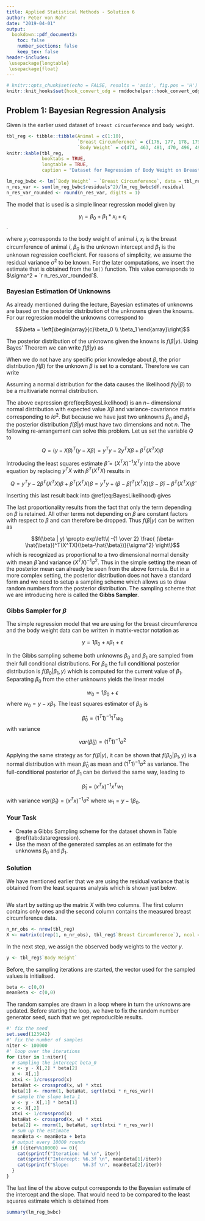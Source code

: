 ```yaml
---
title: Applied Statistical Methods - Solution 6
author: Peter von Rohr
date: "2019-04-01"
output:
  bookdown::pdf_document2:
    toc: false
    number_sections: false
    keep_tex: false
header-includes:
 \usepackage{longtable}
 \usepackage{float}
---
```


```r
# knitr::opts_chunk$set(echo = FALSE, results = 'asis', fig.pos = 'H')
knitr::knit_hooks$set(hook_convert_odg = rmddochelper::hook_convert_odg)
```

## Problem 1: Bayesian Regression Analysis
Given is the earlier used dataset of `breast circumference` and `body weight`. 

```r
tbl_reg <- tibble::tibble(Animal = c(1:10),
                          `Breast Circumference` = c(176, 177, 178, 179, 179, 180, 181, 182,183, 184),
                          `Body Weight` = c(471, 463, 481, 470, 496, 491, 518, 511, 510, 541))
knitr::kable(tbl_reg,
             booktabs = TRUE,
             longtable = TRUE,
             caption = "Dataset for Regression of Body Weight on Breast Circumference for ten Animals")
```

```r
lm_reg_bwbc <- lm(`Body Weight` ~ `Breast Circumference`, data = tbl_reg)
n_res_var <- sum(lm_reg_bwbc$residuals^2)/lm_reg_bwbc$df.residual
n_res_var_rounded <- round(n_res_var, digits = 1)
```

The model that is used is a simple linear regression model given by 

$$y_i = \beta_0 + \beta_1 * x_i + \epsilon_i$$. 

where $y_i$ corresponds to the body weight of animal $i$, $x_i$ is the breast circumference of animal $i$, $\beta_0$ is the unknown intercept and $\beta_1$ is the unknown regression coefficient. For reasons of simplicity, we assume the residual variance $\sigma^2$ to be known. For the later computations, we insert the estimate that is obtained from the `lm()` function. This value corresponds to $\sigma^2 = `r n_res_var_rounded`$. 

### Bayesian Estimation Of Unknowns
As already mentioned during the lecture, Bayesian estimates of unknowns are based on the posterior distribution of the unknowns given the knowns. For our regression model the unknowns correspond to 

$$\beta = \left[\begin{array}{c}\beta_0 \\ \beta_1 \end{array}\right]$$

 The posterior distribution of the unknowns given the knowns is $f(\beta | y)$. Using Bayes' Theorem we can write $f(\beta | y)$ as
 
\begin{align}
f(\beta | y) & =       \frac{f(\beta, y)}{f(y)} \notag \\
             & =       \frac{f(y | \beta)f(\beta)}{f(y)} \notag \\
             & \propto  f(y | \beta)f(\beta) \notag
\end{align}

When we do not have any specific prior knowledge about $\beta$, the prior distribution $f(\beta)$ for the unknown $\beta$ is set to a constant. Therefore we can write

\begin{align}
f(\beta | y)  & \propto  f(y | \beta)f(\beta) \notag \\
              & \propto  f(y | \beta) \notag
\end{align}

Assuming a normal distribution for the data causes the likelihood $f(y | \beta)$ to be a multivariate normal distribution. 

\begin{align}
f(\beta | y)  & \propto  f(y | \beta) \notag \\
              & = (2\pi\sigma^2)^{-n/2} exp \left\{ -{1 \over 2} \frac{(y - X\beta)^T(y - X\beta)}{\sigma^2} \right\}
(\#eq:BayesLikelihood)
\end{align}

The above expression \@ref(eq:BayesLikelihood) is an $n-$ dimensional normal distribution with expected value $X\beta$ and variance-covariance matrix corresponding to $I\sigma^2$. But because we have just two unknowns $\beta_0$ and $\beta_1$ the posterior distribution $f(\beta | y)$ must have two dimensions and not $n$. The following re-arrangement can solve this problem. Let us set the variable $Q$ to 

$$Q = (y - X\beta)^T(y - X\beta) = y^Ty - 2y^TX\beta + \beta^T(X^TX)\beta$$

Introducing the least squares estimate $\hat{\beta} = (X^TX)^{-1}X^Ty$ into the above equation by replacing $y^TX$ with $\hat{\beta}^T(X^TX)$ results in 

$$Q = y^Ty - 2 \hat{\beta}^T(X^TX)\beta + \beta^T(X^TX)\beta = y^Ty + (\beta-\hat{\beta})^T(X^TX)(\beta-\hat{\beta}) - \hat{\beta}^T(X^TX)\hat{\beta}$$

Inserting this last result back into \@ref(eq:BayesLikelihood) gives

\begin{align}
f(\beta | y)  & \propto  f(y | \beta) \notag \\
              & = (2\pi\sigma^2)^{-n/2} exp \left\{ -{1 \over 2} \frac{(y - X\beta)^T(y - X\beta)}{\sigma^2} \right\} \notag \\
              & = (2\pi\sigma^2)^{-n/2} exp \left\{ -{1 \over 2} \frac{y^Ty + (\beta-\hat{\beta})^T(X^TX)(\beta-\hat{\beta}) - \hat{\beta}^T(X^TX)\hat{\beta}}{\sigma^2} \right\} \notag \\
              & = (2\pi\sigma^2)^{-n/2} \left[exp \left\{ -{1 \over 2} \frac{y^Ty}{\sigma^2}\right\} 
                  * exp\left\{ -{1 \over 2} \frac{ (\beta-\hat{\beta})^T(X^TX)(\beta-\hat{\beta})}{\sigma^2} \right\}
                  * exp\left\{ -{1 \over 2} \frac{ - \hat{\beta}^T(X^TX)\hat{\beta}}{\sigma^2} \right\} \right]  \notag \\
              & \propto exp\left\{ -{1 \over 2} \frac{ (\beta-\hat{\beta})^T(X^TX)(\beta-\hat{\beta})}{\sigma^2} \right\}    
(\#eq:BayesLikelihoodRef)
\end{align}

The last proportionality results from the fact that only the term depending on $\beta$ is retained. All other terms not depending on $\beta$ are constant factors with respect to $\beta$ and can therefore be dropped. Thus $f(\beta|y)$ can be written as

$$f(\beta | y)  \propto exp\left\{ -{1 \over 2} \frac{ (\beta-\hat{\beta})^T(X^TX)(\beta-\hat{\beta})}{\sigma^2} \right\}$$
which is recognized as proportional to a two dimensional normal density with mean $\hat{\beta}$ and variance $(X^TX)^{-1}\sigma^2$. Thus in the simple setting the mean of the posterior mean can already be seen from the above formula. But in a more complex setting, the posterior distribution does not have a standard form and we need to setup a sampling scheme which allows us to draw random numbers from the posterior distribution. The sampling scheme that we are introducing here is called the __Gibbs Sampler__. 


### Gibbs Sampler for $\beta$
The simple regression model that we are using for the breast circumference and the body weight data can be written in matrix-vector notation as 

$$y = 1\beta_0 + x\beta_1 + \epsilon$$

In the Gibbs sampling scheme both unknowns $\beta_0$ and $\beta_1$ are sampled from their full conditional distributions. For $\beta_0$ the full conditional posterior distribution is $f(\beta_0 | \beta_1, y)$ which is computed for the current value of $\beta_1$. Separating $\beta_0$ from the other unknowns yields the linear model 

$$w_0 = 1\beta_0 + \epsilon$$
where $w_0 = y - x\beta_1$. The least squares estimator of $\beta_0$ is 

$$\hat{\beta}_0 = (1^T1)^{-1}1^Tw_0$$
with variance 

$$var(\hat{\beta}_0) =  (1^T1)^{-1} \sigma^2$$

Applying the same strategy as for $f(\beta | y)$, it can be shown that $f(\beta_0 | \beta_1, y)$ is a normal distribution with mean $\hat{\beta}_0$ as mean and $(1^T1)^{-1} \sigma^2$ as variance. The full-conditional posterior of $\beta_1$ can be derived the same way, leading to 

$$\hat{\beta}_1 = (x^Tx)^{-1}x^Tw_1$$

with variance $var(\hat{\beta}_1) = (x^Tx)^{-1} \sigma^2$ where $w_1 = y - 1\beta_0$. 


### Your Task
* Create a Gibbs Sampling scheme for the dataset shown in Table \@ref(tab:dataregression). 
* Use the mean of the generated samples as an estimate for the unknowns $\beta_0$ and $\beta_1$.


### Solution
We have mentioned earlier that we are using the residual variance that is obtained from the least squares analysis which is shown just below.

```r
```

We start by setting up the matrix $X$ with two columns. The first column contains only ones and the second column contains the measured breast circumference data. 

```r
n_nr_obs <- nrow(tbl_reg)
X <- matrix(c(rep(1, n_nr_obs), tbl_reg$`Breast Circumference`), ncol = 2)
```

In the next step, we assign the observed body weights to the vector $y$.

```r
y <- tbl_reg$`Body Weight`
```

Before, the sampling iterations are started, the vector used for the sampled values is initialised.

```r
beta <- c(0,0)
meanBeta <- c(0,0)
```

The random samples are drawn in a loop where in turn the unknowns are updated. Before starting the loop, we have to fix the random number generator seed, such that we get reproducible results.

```r
#' fix the seed
set.seed(123942)
#' fix the number of samples
niter <- 100000
#' loop over the iterations
for (iter in 1:niter){
  # sampling the intercept beta_0
  w <- y - X[,2] * beta[2]
  x <- X[,1]
  xtxi <- 1/crossprod(x)
  betaHat <- crossprod(x, w) * xtxi
  beta[1] <- rnorm(1, betaHat, sqrt(xtxi * n_res_var))
  # sample the slope beta_1
  w <- y - X[,1] * beta[1]
  x <- X[,2]
  xtxi <- 1/crossprod(x)
  betaHat <- crossprod(x, w) * xtxi
  beta[2] <- rnorm(1, betaHat, sqrt(xtxi * n_res_var))
  # sum up the estimate
  meanBeta <- meanBeta + beta
  # output every 10000 rounds
  if ((iter%%10000) == 0){
    cat(sprintf("Iteration: %d \n", iter))
    cat(sprintf("Intercept: %6.3f \n", meanBeta[1]/iter))
    cat(sprintf("Slope:     %6.3f \n", meanBeta[2]/iter))
  }
}
```

The last line of the above output corresponds to the Bayesian estimate of the intercept and the slope. That would need to be compared to the least squares estimate which is obtained from 

```r
summary(lm_reg_bwbc)
```



